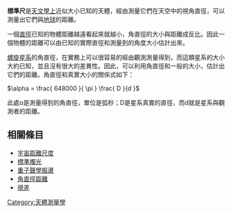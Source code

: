 '''標準尺'''是[[天文學|天文學上]]近似大小已知的天體，經由測量它們在天空中的視角直徑，可以測量出它們與[[地球|地球]]的距離。

一個[[直徑|直徑]]已知的物體距離越遠看起來就越小，角直徑的大小與距離成反比。因此一個物體的距離可以由已知的實際直徑和測量到的角度大小估計出來。

[[螺旋星系|螺旋星系]]的角直徑，在實務上可以很容易的經由觀測測量得到，而這類星系的大小大約已知，並且沒有很大的差異性。因此，可以利用角直徑和一般的大小，估計出它們的距離。角直徑和真實大小的關係式如下：

<math> \alpha = \frac{ 648000 }{ \pi } \frac{ D }{d } </math>
 
此處α是測量得到的角直徑，單位是弧秒；D是星系真實的直徑，而d就是星系與觀測者的距離。

== 相關條目 ==
*[[宇宙距離尺度|宇宙距離尺度]]
*[[標準燭光|標準燭光]]
*[[重子聲學振盪|重子聲學振盪]]
*[[角直徑距離|角直徑距離]]
*[[視差|視差]]

[[Category:天體測量學|Category:天體測量學]]

{{astronomy-stub}}